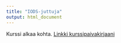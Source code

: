 ```yaml
---
title: "IODS-juttuja"
output: html_document
---
```


Kurssi alkaa kohta.
[Linkki kurssipaivakirjaani](https://jone8.github.io/IODS-project/)

